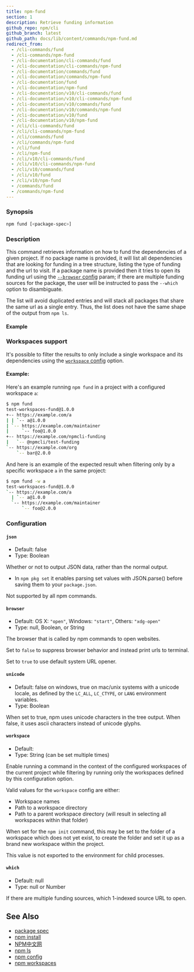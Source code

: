 ```yaml
---
title: npm-fund
section: 1
description: Retrieve funding information
github_repo: npm/cli
github_branch: latest
github_path: docs/lib/content/commands/npm-fund.md
redirect_from:
  - /cli-commands/fund
  - /cli-commands/npm-fund
  - /cli-documentation/cli-commands/fund
  - /cli-documentation/cli-commands/npm-fund
  - /cli-documentation/commands/fund
  - /cli-documentation/commands/npm-fund
  - /cli-documentation/fund
  - /cli-documentation/npm-fund
  - /cli-documentation/v10/cli-commands/fund
  - /cli-documentation/v10/cli-commands/npm-fund
  - /cli-documentation/v10/commands/fund
  - /cli-documentation/v10/commands/npm-fund
  - /cli-documentation/v10/fund
  - /cli-documentation/v10/npm-fund
  - /cli/cli-commands/fund
  - /cli/cli-commands/npm-fund
  - /cli/commands/fund
  - /cli/commands/npm-fund
  - /cli/fund
  - /cli/npm-fund
  - /cli/v10/cli-commands/fund
  - /cli/v10/cli-commands/npm-fund
  - /cli/v10/commands/fund
  - /cli/v10/fund
  - /cli/v10/npm-fund
  - /commands/fund
  - /commands/npm-fund
---
```


### Synopsis

```bash
npm fund [<package-spec>]
```

### Description

This command retrieves information on how to fund the dependencies of a given project. If no package name is provided, it will list all dependencies that are looking for funding in a tree structure, listing the type of funding and the url to visit. If a package name is provided then it tries to open its funding url using the [`--browser` config](/cli/v10/using-npm/config#browser) param; if there are multiple funding sources for the package, the user will be instructed to pass the `--which` option to disambiguate.

The list will avoid duplicated entries and will stack all packages that share the same url as a single entry. Thus, the list does not have the same shape of the output from `npm ls`.

#### Example

### Workspaces support

It's possible to filter the results to only include a single workspace and its dependencies using the [`workspace` config](/cli/v10/using-npm/config#workspace) option.

#### Example:

Here's an example running `npm fund` in a project with a configured workspace `a`:

```bash
$ npm fund
test-workspaces-fund@1.0.0
+-- https://example.com/a
| | `-- a@1.0.0
| `-- https://example.com/maintainer
|     `-- foo@1.0.0
+-- https://example.com/npmcli-funding
|   `-- @npmcli/test-funding
`-- https://example.com/org
    `-- bar@2.0.0
```

And here is an example of the expected result when filtering only by a specific workspace `a` in the same project:

```bash
$ npm fund -w a
test-workspaces-fund@1.0.0
`-- https://example.com/a
  | `-- a@1.0.0
  `-- https://example.com/maintainer
      `-- foo@2.0.0
```

### Configuration

#### `json`

- Default: false
- Type: Boolean

Whether or not to output JSON data, rather than the normal output.

- In `npm pkg set` it enables parsing set values with JSON.parse() before saving them to your `package.json`.

Not supported by all npm commands.

#### `browser`

- Default: OS X: `"open"`, Windows: `"start"`, Others: `"xdg-open"`
- Type: null, Boolean, or String

The browser that is called by npm commands to open websites.

Set to `false` to suppress browser behavior and instead print urls to terminal.

Set to `true` to use default system URL opener.

#### `unicode`

- Default: false on windows, true on mac/unix systems with a unicode locale, as defined by the `LC_ALL`, `LC_CTYPE`, or `LANG` environment variables.
- Type: Boolean

When set to true, npm uses unicode characters in the tree output. When false, it uses ascii characters instead of unicode glyphs.

#### `workspace`

- Default:
- Type: String (can be set multiple times)

Enable running a command in the context of the configured workspaces of the current project while filtering by running only the workspaces defined by this configuration option.

Valid values for the `workspace` config are either:

- Workspace names
- Path to a workspace directory
- Path to a parent workspace directory (will result in selecting all workspaces within that folder)

When set for the `npm init` command, this may be set to the folder of a workspace which does not yet exist, to create the folder and set it up as a brand new workspace within the project.

This value is not exported to the environment for child processes.

#### `which`

- Default: null
- Type: null or Number

If there are multiple funding sources, which 1-indexed source URL to open.

## See Also

- [package spec](/cli/v10/using-npm/package-spec)
- [npm install](/cli/v10/commands/npm-install)
- [NPM中文网](/cli/v10/commands/npm-docs)
- [npm ls](/cli/v10/commands/npm-ls)
- [npm config](/cli/v10/commands/npm-config)
- [npm workspaces](/cli/v10/using-npm/workspaces)
